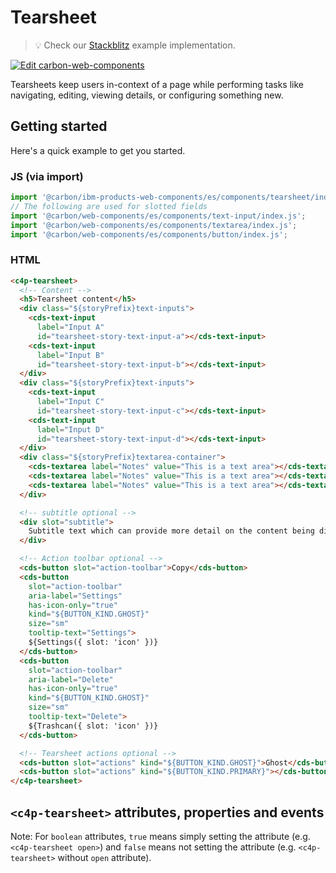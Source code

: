 
<Meta of={TearsheetStories} />

# Tearsheet

> 💡 Check our
> [Stackblitz](https://stackblitz.com/github/carbon-design-system/ibm-products/tree/main/packages/ibm-products-web-components/examples/tearsheet)
> example implementation.

[![Edit carbon-web-components](https://developer.stackblitz.com/img/open_in_stackblitz.svg)](https://stackblitz.com/github/carbon-design-system/ibm-products/tree/main/packages/ibm-products-web-components/examples/tearsheet)

Tearsheets keep users in-context of a page while performing tasks like
navigating, editing, viewing details, or configuring something new.

## Getting started

Here's a quick example to get you started.

### JS (via import)

```javascript
import '@carbon/ibm-products-web-components/es/components/tearsheet/index.js';
// The following are used for slotted fields
import '@carbon/web-components/es/components/text-input/index.js';
import '@carbon/web-components/es/components/textarea/index.js';
import '@carbon/web-components/es/components/button/index.js';
```


### HTML

```html
<c4p-tearsheet>
  <!-- Content -->
  <h5>Tearsheet content</h5>
  <div class="${storyPrefix}text-inputs">
    <cds-text-input
      label="Input A"
      id="tearsheet-story-text-input-a"></cds-text-input>
    <cds-text-input
      label="Input B"
      id="tearsheet-story-text-input-b"></cds-text-input>
  </div>
  <div class="${storyPrefix}text-inputs">
    <cds-text-input
      label="Input C"
      id="tearsheet-story-text-input-c"></cds-text-input>
    <cds-text-input
      label="Input D"
      id="tearsheet-story-text-input-d"></cds-text-input>
  </div>
  <div class="${storyPrefix}textarea-container">
    <cds-textarea label="Notes" value="This is a text area"></cds-textarea>
    <cds-textarea label="Notes" value="This is a text area"></cds-textarea>
    <cds-textarea label="Notes" value="This is a text area"></cds-textarea>
  </div>

  <!-- subtitle optional -->
  <div slot="subtitle">
    Subtitle text which can provide more detail on the content being displayed.
  </div>

  <!-- Action toolbar optional -->
  <cds-button slot="action-toolbar">Copy</cds-button>
  <cds-button
    slot="action-toolbar"
    aria-label="Settings"
    has-icon-only="true"
    kind="${BUTTON_KIND.GHOST}"
    size="sm"
    tooltip-text="Settings">
    ${Settings({ slot: 'icon' })}
  </cds-button>
  <cds-button
    slot="action-toolbar"
    aria-label="Delete"
    has-icon-only="true"
    kind="${BUTTON_KIND.GHOST}"
    size="sm"
    tooltip-text="Delete">
    ${Trashcan({ slot: 'icon' })}
  </cds-button>

  <!-- Tearsheet actions optional -->
  <cds-button slot="actions" kind="${BUTTON_KIND.GHOST}">Ghost</cds-button>
  <cds-button slot="actions" kind="${BUTTON_KIND.PRIMARY}"></cds-button>
</c4p-tearsheet>
```

## `<c4p-tearsheet>` attributes, properties and events

Note: For `boolean` attributes, `true` means simply setting the attribute (e.g.
`<c4p-tearsheet open>`) and `false` means not setting the attribute (e.g.
`<c4p-tearsheet>` without `open` attribute).

<ArgTypes of="c4p-tearsheet" />
